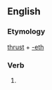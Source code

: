 ==English==

===Etymology===
[[thrust]] + [[-eth]]

===Verb===
{{infl|en|verb form}}

# {{archaic third-person singular of|thrust}}